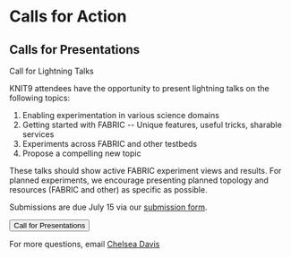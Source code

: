 
# Calls for Action  

## Calls for Presentations
Call for Lightning Talks

KNIT9 attendees have the opportunity to present lightning talks on the following topics:

1.  Enabling experimentation in various science domains
2.  Getting started with FABRIC -- Unique features, useful tricks, sharable services
3.  Experiments across FABRIC and other testbeds
4.  Propose a compelling new topic

These talks should show active FABRIC experiment views and results. For planned experiments, we encourage presenting planned topology and resources (FABRIC and other) as specific as possible.

Submissions are due July 15 via our [submission form](https://docs.google.com/forms/d/1x-JXFHXTNgN6-wkqcoBcnFNAvkPdRSCIrX_poPTXazw/viewform?edit_requested=true).

<div class="button-container">
<Button linkto="https://docs.google.com/forms/d/1x-JXFHXTNgN6-wkqcoBcnFNAvkPdRSCIrX_poPTXazw/viewform?edit_requested=true">Call for Presentations</Button>
</div>

For more questions, email [Chelsea Davis](mailto:cdavis@renci.org)

